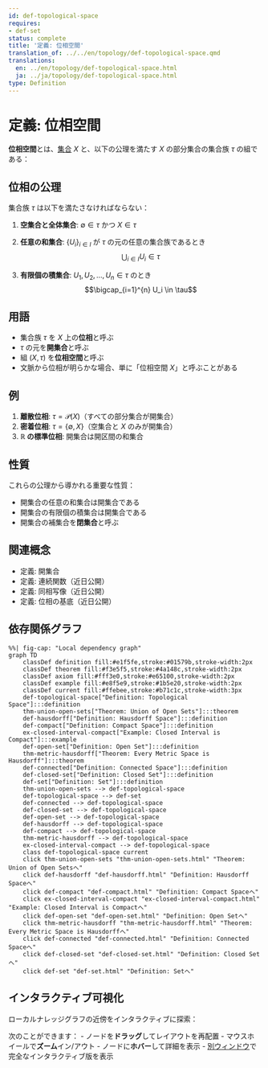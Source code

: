 ```yaml
---
id: def-topological-space
requires:
- def-set
status: complete
title: '定義: 位相空間'
translation_of: ../../en/topology/def-topological-space.qmd
translations:
  en: ../en/topology/def-topological-space.html
  ja: ../ja/topology/def-topological-space.html
type: Definition
---
```


# 定義: 位相空間 {#def-topological-space}

**位相空間**とは、[集合](../logic-set-theory/def-set.qmd) $X$ と、以下の公理を満たす $X$ の部分集合の集合族 $\tau$ の組である：

## 位相の公理

集合族 $\tau$ は以下を満たさなければならない：

1. **空集合と全体集合**: $\emptyset \in \tau$ かつ $X \in \tau$

2. **任意の和集合**: $\{U_i\}_{i \in I}$ が $\tau$ の元の任意の集合族であるとき
   $$\bigcup_{i \in I} U_i \in \tau$$

3. **有限個の積集合**: $U_1, U_2, \ldots, U_n \in \tau$ のとき
   $$\bigcap_{i=1}^{n} U_i \in \tau$$

## 用語

- 集合族 $\tau$ を $X$ 上の**位相**と呼ぶ
- $\tau$ の元を**開集合**と呼ぶ
- 組 $(X, \tau)$ を**位相空間**と呼ぶ
- 文脈から位相が明らかな場合、単に「位相空間 $X$」と呼ぶことがある

## 例

1. **離散位相**: $\tau = \mathcal{P}(X)$（すべての部分集合が開集合）
2. **密着位相**: $\tau = \{\emptyset, X\}$（空集合と $X$ のみが開集合）
3. **$\mathbb{R}$ の標準位相**: 開集合は開区間の和集合

## 性質

これらの公理から導かれる重要な性質：

- 開集合の任意の和集合は開集合である
- 開集合の有限個の積集合は開集合である
- 開集合の補集合を**閉集合**と呼ぶ

## 関連概念

- 定義: 開集合
- 定義: 連続関数（近日公開）
- 定義: 同相写像（近日公開）
- 定義: 位相の基底（近日公開）

## 依存関係グラフ

```mermaid
%%| fig-cap: "Local dependency graph"
graph TD
    classDef definition fill:#e1f5fe,stroke:#01579b,stroke-width:2px
    classDef theorem fill:#f3e5f5,stroke:#4a148c,stroke-width:2px
    classDef axiom fill:#fff3e0,stroke:#e65100,stroke-width:2px
    classDef example fill:#e8f5e9,stroke:#1b5e20,stroke-width:2px
    classDef current fill:#ffebee,stroke:#b71c1c,stroke-width:3px
    def-topological-space["Definition: Topological Space"]:::definition
    thm-union-open-sets["Theorem: Union of Open Sets"]:::theorem
    def-hausdorff["Definition: Hausdorff Space"]:::definition
    def-compact["Definition: Compact Space"]:::definition
    ex-closed-interval-compact["Example: Closed Interval is Compact"]:::example
    def-open-set["Definition: Open Set"]:::definition
    thm-metric-hausdorff["Theorem: Every Metric Space is Hausdorff"]:::theorem
    def-connected["Definition: Connected Space"]:::definition
    def-closed-set["Definition: Closed Set"]:::definition
    def-set["Definition: Set"]:::definition
    thm-union-open-sets --> def-topological-space
    def-topological-space --> def-set
    def-connected --> def-topological-space
    def-closed-set --> def-topological-space
    def-open-set --> def-topological-space
    def-hausdorff --> def-topological-space
    def-compact --> def-topological-space
    thm-metric-hausdorff --> def-topological-space
    ex-closed-interval-compact --> def-topological-space
    class def-topological-space current
    click thm-union-open-sets "thm-union-open-sets.html" "Theorem: Union of Open Setsへ"
    click def-hausdorff "def-hausdorff.html" "Definition: Hausdorff Spaceへ"
    click def-compact "def-compact.html" "Definition: Compact Spaceへ"
    click ex-closed-interval-compact "ex-closed-interval-compact.html" "Example: Closed Interval is Compactへ"
    click def-open-set "def-open-set.html" "Definition: Open Setへ"
    click thm-metric-hausdorff "thm-metric-hausdorff.html" "Theorem: Every Metric Space is Hausdorffへ"
    click def-connected "def-connected.html" "Definition: Connected Spaceへ"
    click def-closed-set "def-closed-set.html" "Definition: Closed Setへ"
    click def-set "def-set.html" "Definition: Setへ"
```

## インタラクティブ可視化

ローカルナレッジグラフの近傍をインタラクティブに探索：

::: {.graph-viz data-id="def-topological-space" data-width="700" data-height="500"}
:::

次のことができます：
- ノードを**ドラッグ**してレイアウトを再配置
- マウスホイールで**ズーム**イン/アウト
- ノードに**ホバー**して詳細を表示
- [別ウィンドウ](../../output/interactive/def-topological-space.html){target="_blank"}で完全なインタラクティブ版を表示
